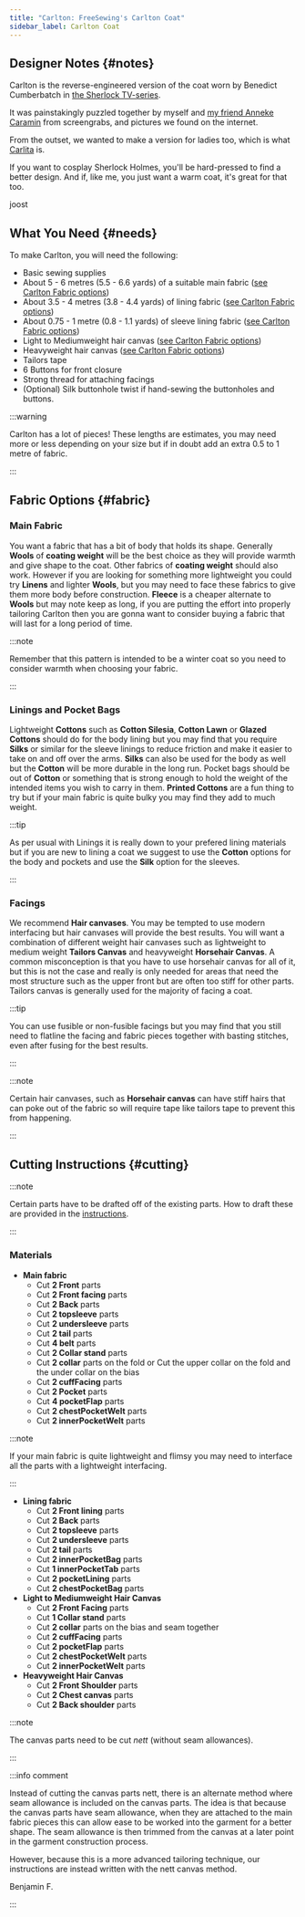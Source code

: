 ```yaml
---
title: "Carlton: FreeSewing's Carlton Coat"
sidebar_label: Carlton Coat
---
```


<DesignInfo design="carlton" />

## Designer Notes {#notes}

Carlton is the reverse-engineered version of the coat worn by Benedict
Cumberbatch in [the Sherlock
TV-series](<https://en.wikipedia.org/wiki/Sherlock_(TV_series)>).

It was painstakingly puzzled together by myself and [my friend Anneke
Caramin](https://www.instagram.com/annekecaramin/) from screengrabs, and
pictures we found on the internet.

From the outset, we wanted to make a version for ladies too, which is what
[Carlita](/designs/carlita) is.

If you want to cosplay Sherlock Holmes, you'll be hard-pressed to find a better
design.
And if, like me, you just want a warm coat, it's great for that too.

joost

## What You Need {#needs}

To make Carlton, you will need the following:

- Basic sewing supplies
- About 5 - 6 metres (5.5 - 6.6 yards) of a suitable main fabric ([see Carlton Fabric options](/docs/designs/carlton/fabric/))
- About 3.5 - 4 metres (3.8 - 4.4 yards) of lining fabric ([see Carlton Fabric options](/docs/designs/carlton/fabric/))
- About 0.75 - 1 metre (0.8 - 1.1 yards) of sleeve lining fabric ([see Carlton Fabric options](/docs/designs/carlton/fabric/))
- Light to Mediumweight hair canvas ([see Carlton Fabric options](/docs/designs/carlton/fabric/))
- Heavyweight hair canvas ([see Carlton Fabric options](/docs/designs/carlton/fabric/))
- Tailors tape
- 6 Buttons for front closure
- Strong thread for attaching facings
- (Optional) Silk buttonhole twist if hand-sewing the buttonholes and buttons.

:::warning

Carlton has a lot of pieces! These lengths are estimates, you may need more or less depending on your size but if in doubt add an extra 0.5 to 1 metre of fabric.

:::

## Fabric Options {#fabric}

### Main Fabric

You want a fabric that has a bit of body that holds its shape. Generally **Wools** of **coating weight** will be the best choice as they will provide warmth and give shape to the coat. Other fabrics of **coating weight** should also work. However if you are looking for something more lightweight you could try **Linens** and lighter **Wools**, but you may need to face these fabrics to give them more body before construction. **Fleece** is a cheaper alternate to **Wools** but may note keep as long, if you are putting the effort into properly tailoring Carlton then you are gonna want to consider buying a fabric that will last for a long period of time.

:::note

Remember that this pattern is intended to be a winter coat so you need to consider warmth when choosing your fabric.

:::

### Linings and Pocket Bags

Lightweight **Cottons** such as **Cotton Silesia**, **Cotton Lawn** or **Glazed Cottons** should do for the body lining but you may find that you require **Silks** or similar for the sleeve linings to reduce friction and make it easier to take on and off over the arms. **Silks** can also be used for the body as well but the **Cotton** will be more durable in the long run. Pocket bags should be out of **Cotton** or something that is strong enough to hold the weight of the intended items you wish to carry in them. **Printed Cottons** are a fun thing to try but if your main fabric is quite bulky you may find they add to much weight.

:::tip

As per usual with Linings it is really down to your prefered lining materials but if you are new to lining a coat we suggest to use the **Cotton** options for the body and pockets and use the **Silk** option for the sleeves.

:::

### Facings

We recommend **Hair canvases**. You may be tempted to use modern interfacing but hair canvases will provide the best results. You will want a combination of different weight hair canvases such as lightweight to medium weight **Tailors Canvas** and heavyweight **Horsehair Canvas**.
A common misconception is that you have to use horsehair canvas for all of it, but this is not the case and really is only needed for areas that need the most structure such as the upper front but are often too stiff for other parts. Tailors canvas is generally used for the majority of facing a coat.

:::tip

You can use fusible or non-fusible facings but you may find that you still need to flatline the facing and fabric pieces together with basting stitches, even after fusing for the best results.

:::

:::note

Certain hair canvases, such as **Horsehair canvas** can have stiff hairs that can poke out of the fabric so will require tape like tailors tape to prevent this from happening.

:::

## Cutting Instructions {#cutting}

:::note

Certain parts have to be drafted off of the existing parts. How to draft these are provided in the [instructions](/docs/designs/carlton/instructions).

:::

### Materials

- **Main fabric**
  - Cut **2 Front** parts
  - Cut **2 Front facing** parts
  - Cut **2 Back** parts
  - Cut **2 topsleeve** parts
  - Cut **2 undersleeve** parts
  - Cut **2 tail** parts
  - Cut **4 belt** parts
  - Cut **2 Collar stand** parts
  - Cut **2 collar** parts on the fold or Cut the upper collar on the fold and the under collar on the bias
  - Cut **2 cuffFacing** parts
  - Cut **2 Pocket** parts
  - Cut **4 pocketFlap** parts
  - Cut **2 chestPocketWelt** parts
  - Cut **2 innerPocketWelt** parts

:::note

If your main fabric is quite lightweight and flimsy you may need to interface all the parts with a lightweight interfacing.

:::

- **Lining fabric**
  - Cut **2 Front lining** parts
  - Cut **2 Back** parts
  - Cut **2 topsleeve** parts
  - Cut **2 undersleeve** parts
  - Cut **2 tail** parts
  - Cut **2 innerPocketBag** parts
  - Cut **1 innerPocketTab** parts
  - Cut **2 pocketLining** parts
  - Cut **2 chestPocketBag** parts
- **Light to Mediumweight Hair Canvas**
  - Cut **2 Front Facing** parts
  - Cut **1 Collar stand** parts
  - Cut **2 collar** parts on the bias and seam together
  - Cut **2 cuffFacing** parts
  - Cut **2 pocketFlap** parts
  - Cut **2 chestPocketWelt** parts
  - Cut **2 innerPocketWelt** parts
- **Heavyweight Hair Canvas**
  - Cut **2 Front Shoulder** parts
  - Cut **2 Chest canvas** parts
  - Cut **2 Back shoulder** parts

:::note

The canvas parts need to be cut _nett_ (without seam allowances).

:::

:::info comment

Instead of cutting the canvas parts nett, there is an alternate
method where seam allowance is included on the canvas parts.
The idea is that because the canvas parts have seam allowance,
when they are attached to the main fabric pieces this can allow
ease to be worked into the garment for a better shape.
The seam allowance is then trimmed from the canvas at a later point
in the garment construction process.

However, because this is a more advanced tailoring technique,
our instructions are instead written with the nett canvas method.

Benjamin F.

:::
